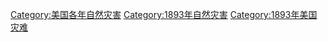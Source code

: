 [[Category:美国各年自然灾害|Category:美国各年自然灾害]]
[[Category:1893年自然灾害|Category:1893年自然灾害]]
[[Category:1893年美国灾难|Category:1893年美国灾难]]